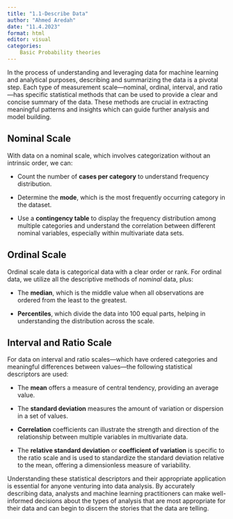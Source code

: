 ```yaml
---
title: "1.1-Describe Data"
author: "Ahmed Aredah"
date: "11.4.2023"
format: html
editor: visual
categories:
    Basic Probability theories
---
```


In the process of understanding and leveraging data for machine learning and analytical purposes, describing and summarizing the data is a pivotal step. Each type of measurement scale---nominal, ordinal, interval, and ratio---has specific statistical methods that can be used to provide a clear and concise summary of the data. These methods are crucial in extracting meaningful patterns and insights which can guide further analysis and model building.

## Nominal Scale

With data on a nominal scale, which involves categorization without an intrinsic order, we can:

-   Count the number of **cases per category** to understand frequency distribution.

-   Determine the **mode**, which is the most frequently occurring category in the dataset.

-   Use a **contingency table** to display the frequency distribution among multiple categories and understand the correlation between different nominal variables, especially within multivariate data sets.

## Ordinal Scale

Ordinal scale data is categorical data with a clear order or rank. For ordinal data, we utilize all the descriptive methods of *nominal* data, plus:

-   The **median**, which is the middle value when all observations are ordered from the least to the greatest.

-   **Percentiles**, which divide the data into 100 equal parts, helping in understanding the distribution across the scale.

## Interval and Ratio Scale

For data on interval and ratio scales---which have ordered categories and meaningful differences between values---the following statistical descriptors are used:

-   The **mean** offers a measure of central tendency, providing an average value.

-   The **standard deviation** measures the amount of variation or dispersion in a set of values.

-   **Correlation** coefficients can illustrate the strength and direction of the relationship between multiple variables in multivariate data.

-   The **relative standard deviation** or **coefficient of variation** is specific to the ratio scale and is used to standardize the standard deviation relative to the mean, offering a dimensionless measure of variability.

Understanding these statistical descriptors and their appropriate application is essential for anyone venturing into data analysis. By accurately describing data, analysts and machine learning practitioners can make well-informed decisions about the types of analysis that are most appropriate for their data and can begin to discern the stories that the data are telling.
